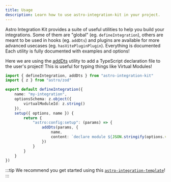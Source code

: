 ```yaml
---
title: Usage
description: Learn how to use astro-integration-kit in your project.
---
```


Astro Integration Kit provides a suite of useful utilities to help you build your integrations. Some of them
are "global" (eg. `defineIntegration`), others are meant to be used in hooks (eg. `addDts`) and
plugins are available for more advanced usecases (eg. `hasVitePluginPlugin`). Everything is documented
Each utility is fully documented with examples and options!

Here we are using the [addDts](/utilities/add-dts/) utility to add a TypeScript declaration file to the user's project! This is useful for typing things like Virtual Modules!

```ts title="my-integration/index.ts"
import { defineIntegration, addDts } from "astro-integration-kit"
import { z } from "astro/zod"

export default defineIntegration({
    name: "my-integration",
    optionsSchema: z.object({
        virtualModuleId: z.string()
    }),
    setup({ options, name }) {
        return {
            "astro:config:setup": (params) => {
                addDts(params, {
                    name,
                    content: `declare module ${JSON.stringify(options.virtualModuleId)} {}`
                })
            }
        }
    }
})
```

:::tip
We recommend you get started using this [`astro-integration-template`](https://github.com/florian-lefebvre/astro-integration-template)!
:::
